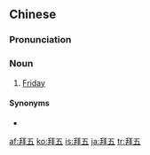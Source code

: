 ==Chinese==
{{zh-forms}}

===Pronunciation===
{{zh-pron
|m=bàiwǔ
|md=bái-ngô
|mn=qz:pài-gǒ͘/tw,xm,zz:pài-gō͘
|cat=n
}}

===Noun===
{{zh-noun}}

# {{lb|zh|Malaysian Mandarin|Singaporean Mandarin|Hakka|Min}} [[Friday]]

====Synonyms====
* {{zh-l|禮拜五}}

{{zh-cat|Days of the week}}

[[af:拜五]]
[[ko:拜五]]
[[is:拜五]]
[[ja:拜五]]
[[tr:拜五]]